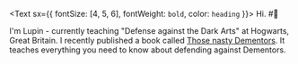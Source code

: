 <Text sx={{ fontSize: [4, 5, 6], fontWeight: `bold`, color: `heading` }}>
  Hi. #:wave:
</Text>

I'm Lupin - currently teaching "Defense against the Dark Arts" at Hogwarts, Great Britain. I recently published a book called [Those nasty Dementors](https://www.lekoarts.de).
It teaches everything you need to know about defending against Dementors.

